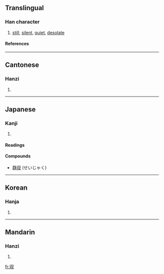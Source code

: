 ==Translingual==
===Han character===
{{Han char|rn=40|rad=宀|as=08|sn=11|four=3094<sub>7</sub>|canj=十卜火水 (JYFE)}}
# [[still]], [[silent]], [[quiet]], [[desolate]]
====References====
{{Han ref|kx=0288.010|dkj=07200|dj=0569.060|hdz=20938.040|uh=5BC2|ud=23490|bh=B149|bd=45385}}

----
==Cantonese==
===Hanzi===
{{yue-hanzi|jyut=|y=jik6}}
# {{defn|Cantonese}}

----
==Japanese==
===Kanji===
{{ja-kanji|grade=|rs=宀08}}
# {{defn|Japanese}} 
====Readings====
{{ja-readings|on=[[じゃく]] (jaku), [[せき]] (seki)|kun=[[さびしい]] (sabishii), [[さび]] (sabi)}}

====Compounds====
* [[静寂]] (せいじゃく)

----
==Korean==
===Hanja===
{{ko-hanja|hangeul=[[적]]|rv=jeok|mr=chŏk}}
# {{defn|Korean}}

----
==Mandarin==
===Hanzi===
{{cmn-hanzi|pin=[[jì]] (ji4), [[nìng]] (ning4)|wg=chi<sup>4</sup>, ning<sup>4</sup>}}
# {{defn|Mandarin}}

[[fr:寂]]